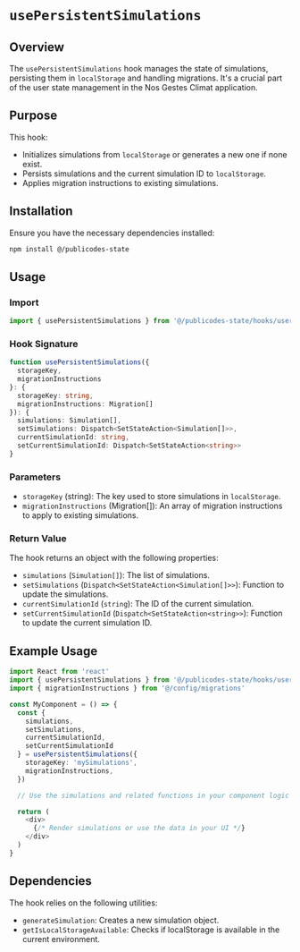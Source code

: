# `usePersistentSimulations`

## Overview

The `usePersistentSimulations` hook manages the state of simulations, persisting them in `localStorage` and handling migrations. It's a crucial part of the user state management in the Nos Gestes Climat application.

## Purpose

This hook:
- Initializes simulations from `localStorage` or generates a new one if none exist.
- Persists simulations and the current simulation ID to `localStorage`.
- Applies migration instructions to existing simulations.

## Installation

Ensure you have the necessary dependencies installed:

```bash
npm install @/publicodes-state
```

## Usage

### Import

```typescript
import { usePersistentSimulations } from '@/publicodes-state/hooks/userProvider'
```

### Hook Signature

```typescript
function usePersistentSimulations({
  storageKey,
  migrationInstructions
}: {
  storageKey: string,
  migrationInstructions: Migration[]
}): {
  simulations: Simulation[],
  setSimulations: Dispatch<SetStateAction<Simulation[]>>,
  currentSimulationId: string,
  setCurrentSimulationId: Dispatch<SetStateAction<string>>
}
```

### Parameters

- `storageKey` (string): The key used to store simulations in `localStorage`.
- `migrationInstructions` (Migration[]): An array of migration instructions to apply to existing simulations.

### Return Value

The hook returns an object with the following properties:

- `simulations` (`Simulation[]`): The list of simulations.
- `setSimulations` (`Dispatch<SetStateAction<Simulation[]>>`): Function to update the simulations.
- `currentSimulationId` (`string`): The ID of the current simulation.
- `setCurrentSimulationId` (`Dispatch<SetStateAction<string>>`): Function to update the current simulation ID.

## Example Usage

```typescript
import React from 'react'
import { usePersistentSimulations } from '@/publicodes-state/hooks/userProvider'
import { migrationInstructions } from '@/config/migrations'

const MyComponent = () => {
  const { 
    simulations, 
    setSimulations, 
    currentSimulationId, 
    setCurrentSimulationId 
  } = usePersistentSimulations({
    storageKey: 'mySimulations',
    migrationInstructions,
  })

  // Use the simulations and related functions in your component logic

  return (
    <div>
      {/* Render simulations or use the data in your UI */}
    </div>
  )
}
```

## Dependencies

The hook relies on the following utilities:

- `generateSimulation`: Creates a new simulation object.
- `getIsLocalStorageAvailable`: Checks if localStorage is available in the current environment.
